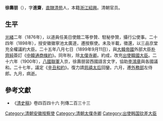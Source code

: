 '''徐壽朋'''（{{bd|?||1901年|}}），字'''進齋'''，[[直隸|直隸]][[清苑|清苑]]人，本籍[[浙江|浙江]][[紹興|紹興]]。清朝官员。

==生平==
[[光緒|光緒]]二年（1876年），以道員任美日使館二等參贊、駐秘參贊，攝行公使事。二十四年（1898年），授安徽徽寧池太廣道，遷按察使。未及半載，徵還，以三品京堂充全權議約大臣。二十五年八月七日（1899年9月11日），與[[大韓帝國|大韓帝國]]外部大臣[[朴齊純|朴齊純]]簽訂《[[中韓通商條約|中韓通商條約]]》。同年秋，除[[太僕寺卿|太僕寺卿]]。約成，改充[[中國駐韓國/朝鮮大使列表|出使韓國大臣]]。二十六年（1900年），[[八國聯軍|八國聯軍]]入京，徐壽朋習西國語言文字，協助[[李鴻章|李鴻章]]與各國議和。二十七年，議定《[[辛丑和約|辛丑和約]]》。復力請[[慈禧太后|慈禧太后]]回鑾。六月，遷[[外務部|外務部]]左侍郎。九月，病逝。

==參考文獻==
*《[[清史稿|清史稿]]》卷四百四十六 列傳二百三十三

{{DEFAULTSORT:Xu徐}}
[[Category:清朝安徽按察使|Category:清朝安徽按察使]]
[[Category:清朝太僕寺卿|Category:清朝太僕寺卿]]
[[Category:出使韩国钦差大臣|Category:出使韩国钦差大臣]]